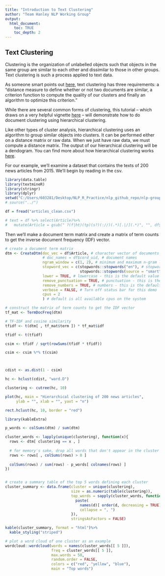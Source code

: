 ```yaml
---
title: "Introduction to Text Clustering"
author: "Team Hanley NLP Working Group"
output:
  html_document:
    toc: TRUE
    toc_depth: 2
---
```


## Text Clustering

Clustering is the organization of unlabelled objects such that objects in the same group are similar to each other and dissimilar to those in other groups. Text clustering is such a process applied to text data.

As someone smart points out [here](https://cai.tools.sap/blog/introduction-text-clustering/), text clustering has three requirements: a "distance measure to define whether or not two documents are similar, a criterion function to compute the quality of our clusters and finally an algorithm to optimize this criterion."

While there are several common forms of clustering, this tutorial -- which draws on a very helpful vignette [here](https://cran.r-project.org/web/packages/textmineR/vignettes/b_document_clustering.html) -- will demonstrate how to do document clustering using hierarchical clustering. 

Like other types of cluster analysis, hierarchical clustering uses an algorithm to group similar objects into clusters. It can be performed either on a distance matrix or raw data. When we just have raw data, we must compute a distance matrix. The output of our hierarchical clustering will be a dendogram. You can find more about how hierarchical clustering works [here](https://www.displayr.com/what-is-hierarchical-clustering/#:~:text=Hierarchical%20clustering%2C%20also%20known%20as,broadly%20similar%20to%20each%20other.).

For our example, we'll examine a dataset that contains the texts of 200 news articles from 2015. We'll begin by reading in the csv.


```r

library(data.table)
library(textmineR)
library(stringr)
library(dplyr) 
setwd("C:/Users/603281/Desktop/NLP_R_Practice/nlp_github_repo/nlp-group-project/")
# source("../")

df = fread("articles_clean.csv")

# text = df %>% select(Article)%>%
#   mutate(Article = gsub(" ?(f|ht)(tp)(s?)(://)(.*)[.|/](.*)", "", df$Article))

```


Then we'll make a document term matrix and create a matrix of term counts to get the inverse document frequency (IDF) vector.


```r

# create a document term matrix 
dtm <- CreateDtm(doc_vec = df$Article, # character vector of documents
                 # doc_names = df$cord_uid, # document names
                 ngram_window = c(1, 2), # minimum and maximum n-gram length
                 stopword_vec = c(stopwords::stopwords("en"), # stopwords from tm
                                  stopwords::stopwords(source = "smart")), # this is the default value
                 lower = TRUE, # lowercase - this is the default value
                 remove_punctuation = TRUE, # punctuation - this is the default
                 remove_numbers = TRUE, # numbers - this is the default
                 verbose = FALSE, # Turn off status bar for this demo
                 cpus = 2
                 ) # default is all available cpus on the system

# construct the matrix of term counts to get the IDF vector
tf_mat <- TermDocFreq(dtm)

```




```r

# TF-IDF and cosine similarity
tfidf <- t(dtm[ , tf_mat$term ]) * tf_mat$idf

tfidf <- t(tfidf)

csim <- tfidf / sqrt(rowSums(tfidf * tfidf))

csim <- csim %*% t(csim)



cdist <- as.dist(1 - csim)

hc <- hclust(cdist, "ward.D")

clustering <- cutree(hc, 10)

plot(hc, main = "Hierarchical clustering of 200 news articles",
     ylab = "", xlab = "", yaxt = "n")

rect.hclust(hc, 10, border = "red")

```



```r

library(kableExtra)

p_words <- colSums(dtm) / sum(dtm)

cluster_words <- lapply(unique(clustering), function(x){
  rows <- dtm[ clustering == x , ]
  
  # for memory's sake, drop all words that don't appear in the cluster
  rows <- rows[ , colSums(rows) > 0 ]
  
  colSums(rows) / sum(rows) - p_words[ colnames(rows) ]
})


# create a summary table of the top 5 words defining each cluster
cluster_summary <- data.frame(cluster = unique(clustering),
                              size = as.numeric(table(clustering)),
                              top_words = sapply(cluster_words, function(d){
                                paste(
                                  names(d)[ order(d, decreasing = TRUE) ][ 1:5 ], 
                                  collapse = ", ")
                              }),
                              stringsAsFactors = FALSE)

kable(cluster_summary, format = "html")%>%
  kable_styling("striped")

```



```r

# plot a word cloud of one cluster as an example
wordcloud::wordcloud(words = names(cluster_words[[ 5 ]]), 
                     freq = cluster_words[[ 5 ]], 
                     max.words = 50, 
                     random.order = FALSE, 
                     colors = c("red", "yellow", "blue"),
                     main = "Top words")

```

